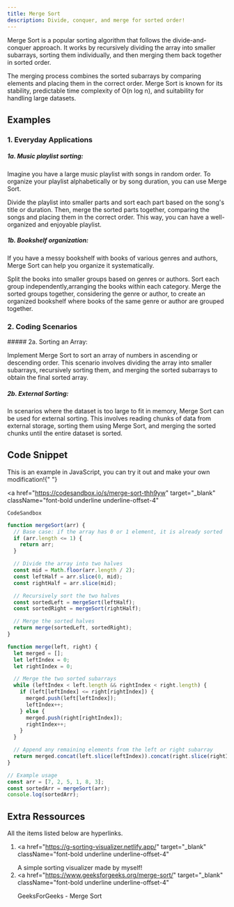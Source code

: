 ```yaml
---
title: Merge Sort
description: Divide, conquer, and merge for sorted order!
---
```


Merge Sort is a popular sorting algorithm that follows the divide-and-conquer approach.
It works by recursively dividing the array into smaller subarrays, sorting them individually,
and then merging them back together in sorted order.

The merging process combines the sorted subarrays
by comparing elements and placing them in the correct order. Merge Sort is known for its stability,
predictable time complexity of O(n log n), and suitability for handling large datasets.

## Examples

### 1. Everyday Applications

<Callout>

##### 1a. Music playlist sorting:

Imagine you have a large music playlist with songs in random order.
To organize your playlist alphabetically or by song duration, you can use Merge Sort.

Divide the playlist into smaller parts and sort each part based on the song's title or duration. Then, merge the sorted parts
together, comparing the songs and placing them in the correct order. This way, you can have a
well-organized and enjoyable playlist.

</Callout>

<Callout>

##### 1b. Bookshelf organization:

If you have a messy bookshelf with books of various genres and authors,
Merge Sort can help you organize it systematically.

Split the books into smaller groups based on genres or authors. Sort each
group independently,arranging the books within each category.
Merge the sorted groups together, considering the genre or author, to
create an organized bookshelf where books of the same genre or author are grouped together.

</Callout>

### 2. Coding Scenarios

<Callout>
##### 2a. Sorting an Array:

Implement Merge Sort to sort an array of numbers in ascending or descending order.
This scenario involves dividing the array into smaller subarrays, recursively sorting them,
and merging the sorted subarrays to obtain the final sorted array.

</Callout>

<Callout>

##### 2b. External Sorting:

In scenarios where the dataset is too large to fit in memory, Merge Sort can be used for external sorting.
This involves reading chunks of data from external storage, sorting them using Merge Sort,
and merging the sorted chunks until the entire dataset is sorted.

</Callout>

## Code Snippet

<Callout>

This is an example in JavaScript, you can try it out and make your own
modification!{" "}

  <a
    href="https://codesandbox.io/s/merge-sort-thh9yw"
    target="_blank"
    className="font-bold underline underline-offset-4"
  >
    CodeSandbox
  </a>
</Callout>

```js
function mergeSort(arr) {
  // Base case: if the array has 0 or 1 element, it is already sorted
  if (arr.length <= 1) {
    return arr;
  }

  // Divide the array into two halves
  const mid = Math.floor(arr.length / 2);
  const leftHalf = arr.slice(0, mid);
  const rightHalf = arr.slice(mid);

  // Recursively sort the two halves
  const sortedLeft = mergeSort(leftHalf);
  const sortedRight = mergeSort(rightHalf);

  // Merge the sorted halves
  return merge(sortedLeft, sortedRight);
}

function merge(left, right) {
  let merged = [];
  let leftIndex = 0;
  let rightIndex = 0;

  // Merge the two sorted subarrays
  while (leftIndex < left.length && rightIndex < right.length) {
    if (left[leftIndex] <= right[rightIndex]) {
      merged.push(left[leftIndex]);
      leftIndex++;
    } else {
      merged.push(right[rightIndex]);
      rightIndex++;
    }
  }

  // Append any remaining elements from the left or right subarray
  return merged.concat(left.slice(leftIndex)).concat(right.slice(rightIndex));
}

// Example usage
const arr = [7, 2, 5, 1, 8, 3];
const sortedArr = mergeSort(arr);
console.log(sortedArr);
```

## Extra Ressources

<Callout>

All the items listed below are hyperlinks.

</Callout>

1. <a
     href="https://g-sorting-visualizer.netlify.app/"
     target="_blank"
     className="font-bold underline underline-offset-4"
   >
     A simple sorting visualizer made by myself!
   </a>
1. <a
     href="https://www.geeksforgeeks.org/merge-sort/"
     target="_blank"
     className="font-bold underline underline-offset-4"
   >
     GeeksForGeeks - Merge Sort
   </a>
